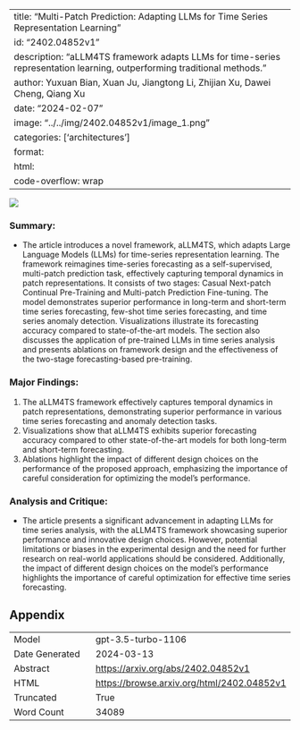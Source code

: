 
---
title: "Multi-Patch Prediction: Adapting LLMs for Time Series Representation Learning"
id: "2402.04852v1"
description: "aLLM4TS framework adapts LLMs for time-series representation learning, outperforming traditional methods."
author: Yuxuan Bian, Xuan Ju, Jiangtong Li, Zhijian Xu, Dawei Cheng, Qiang Xu
date: "2024-02-07"
image: "../../img/2402.04852v1/image_1.png"
categories: ['architectures']
format:
  html:
    code-overflow: wrap
---

![](../../img/2402.04852v1/image_1.png)

### Summary:
- The article introduces a novel framework, aLLM4TS, which adapts Large Language Models (LLMs) for time-series representation learning. The framework reimagines time-series forecasting as a self-supervised, multi-patch prediction task, effectively capturing temporal dynamics in patch representations. It consists of two stages: Casual Next-patch Continual Pre-Training and Multi-patch Prediction Fine-tuning. The model demonstrates superior performance in long-term and short-term time series forecasting, few-shot time series forecasting, and time series anomaly detection. Visualizations illustrate its forecasting accuracy compared to state-of-the-art models. The section also discusses the application of pre-trained LLMs in time series analysis and presents ablations on framework design and the effectiveness of the two-stage forecasting-based pre-training.

### Major Findings:
1. The aLLM4TS framework effectively captures temporal dynamics in patch representations, demonstrating superior performance in various time series forecasting and anomaly detection tasks.
2. Visualizations show that aLLM4TS exhibits superior forecasting accuracy compared to other state-of-the-art models for both long-term and short-term forecasting.
3. Ablations highlight the impact of different design choices on the performance of the proposed approach, emphasizing the importance of careful consideration for optimizing the model's performance.

### Analysis and Critique:
- The article presents a significant advancement in adapting LLMs for time series analysis, with the aLLM4TS framework showcasing superior performance and innovative design choices. However, potential limitations or biases in the experimental design and the need for further research on real-world applications should be considered. Additionally, the impact of different design choices on the model's performance highlights the importance of careful optimization for effective time series forecasting.

## Appendix

|          |          |
|----------|----------|
| Model     | gpt-3.5-turbo-1106       |
| Date Generated     | 2024-03-13       |
| Abstract | [https://arxiv.org/abs/2402.04852v1](https://arxiv.org/abs/2402.04852v1)        |
| HTML     | [https://browse.arxiv.org/html/2402.04852v1](https://browse.arxiv.org/html/2402.04852v1)       |
| Truncated       | True       |
| Word Count       | 34089       |
